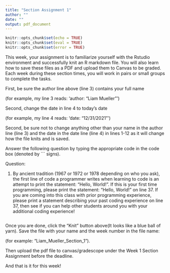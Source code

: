 ---
title: "Section Assignment 1"
author: ""
date: ""
output: pdf_document
---

```{r setup, include=FALSE}
knitr::opts_chunk$set(echo = TRUE)
knitr::opts_chunk$set(eval = TRUE)
knitr::opts_chunk$set(error = TRUE)
```

This week, your assignment is to familiarize yourself with the Rstudio environment and successfully knit an R markdown file. You will also learn how to save these files as a PDF and upload them to Canvas to be graded. Each week during these section times, you will work in pairs or small groups to complete the tasks. 


First, be sure the author line above (line 3) contains your full name 

  (for example, my line 3 reads: 'author: "Liam Mueller" ') 
  
Second, change the date in line 4 to today's date
  
  (for example, my line 4 reads: 'date: "12/31/2021" ') 


Second, be sure not to change anything other than your name in the author line (line 3) and the date in the date line (line 4) in lines 1-12 as it will change how the file knits and is saved. 

Answer the following question by typing the appropriate code in the code box (denoted by ``` signs).



Question:

1. By ancient tradition (1967 or 1972 or 1978 depending on who you ask), the first line of code a programmer writes when learning to code is an attempt to print the statement: "Hello, World!". If this is your first time programming, please print the statement: "Hello, World!" on line 37. If you are coming into this class with prior programming experience, please print a statement describing your past coding experience on line 37, then see if you can help other students around you with your additional coding experience!

```{r}


```

Once you are done, click the "Knit" button above(It looks like a blue ball of yarn). Save the file with your name and the week number in the file name: 

  (for example: "Liam_Mueller_Section_1").  
  
Then upload the pdf file to canvas/gradescope under the Week 1 Section Assignment before the deadline. 

And that is it for this week!
